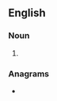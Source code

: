 ==English==

===Noun===
{{head|en|noun plural form}}

# {{plural of|prelate|lang=en}}

===Anagrams===
* {{anagrams|en|a=aeelprst|Pterelas|pleaters|replates|repleats|restaple|spearlet}}